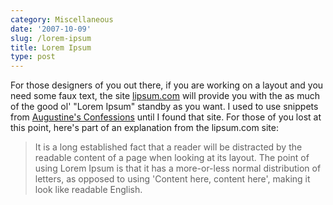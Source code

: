 ```yaml
---
category: Miscellaneous
date: '2007-10-09'
slug: /lorem-ipsum
title: Lorem Ipsum
type: post
---
```



For those designers of you out there, if you are working on a
layout and you need some faux text, the site
[lipsum.com](http://www.lipsum.com/) will provide you with the as
much of the good ol' "Lorem Ipsum" standby as you want. I used to
use snippets from
[Augustine's Confessions](http://ccat.sas.upenn.edu/jod/latinconf/latinconf.html)
until I found that site. For those of you lost at this point,
here's part of an explanation from the lipsum.com site:
> It is a long established fact that a reader will be distracted by
> the readable content of a page when looking at its layout. The
> point of using Lorem Ipsum is that it has a more-or-less normal
> distribution of letters, as opposed to using 'Content here, content
> here', making it look like readable English.